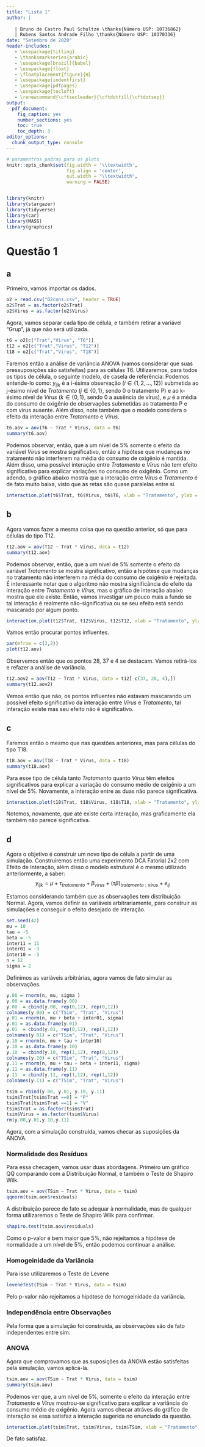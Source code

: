 ```yaml
---
title: "Lista 1"
author: |
   
   | Bruno de Castro Paul Schultze \thanks{Número USP: 10736862}
   | Rubens Santos Andrade Filho \thanks{Número USP: 10370336}
date: "Setembro de 2020"
header-includes:
   - \usepackage{titling}
   - \thanksmarkseries{arabic}
   - \usepackage[brazil]{babel}
   - \usepackage{float}
   - \floatplacement{figure}{H}
   - \usepackage{indentfirst}
   - \usepackage{pdfpages}
   - \usepackage{tocloft}
   - \renewcommand{\cftsecleader}{\cftdotfill{\cftdotsep}}
output: 
  pdf_document: 
    fig_caption: yes
    number_sections: yes
    toc: true
    toc_depth: 3
editor_options: 
  chunk_output_type: console
---
```


```r
# paramentros padrao para os plots
knitr::opts_chunk$set(fig.width = '\\textwidth',
                      fig.align = 'center',
                      out.width = "\\textwidth",
                      warning = FALSE)


library(knitr)
library(stargazer)
library(tidyverse)
library(car)
library(MASS)
library(graphics)
```

\clearpage
# Questão 1
## a
Primeiro, vamos importar os dados.

```r
o2 = read.csv("O2cons.csv", header = TRUE)
o2$Trat = as.factor(o2$Trat)
o2$Virus = as.factor(o2$Virus)
```

Agora, vamos separar cada tipo de célula, e também retirar a variável "Grup", já que não será utilizada.

```r
t6 = o2[c("Trat","Virus", "T6")]
t12 = o2[c("Trat","Virus", "T12")]
t18 = o2[c("Trat","Virus", "T18")]
```

Faremos então a análise de variância ANOVA (vamos considerar que suas pressuposições são satisfeitas) para as células T6. Utilizaremos, para todos os tipos de célula, o seguinte modelo, de casela de referência:
\begin{equation}
y_{ijk} = \begin{cases}
            \mu + e_{ijk} & \text{se } j = 0, k = 0 \\
            \mu + \tau_{j} + \beta_{k} + (\tau\beta)_{jk} + e_{ijk}  & \text{caso contrário} 
          \end{cases}
\end{equation}
Podemos entende-lo como: $y_{ijk}$ é a i-ésima observação ($i \in \{1,2,...,12\}$) submetida ao j-ésimo nível de _Tratamento_ ($j \in \{0,1\}$, sendo 0 o tratamento P) e ao k-ésimo nível de _Vírus_ ($k \in \{0,1\}$, sendo 0 a ausência de vírus), e $\mu$ é a média do consumo de oxigênio de observações submetidas ao tratamento P e com vírus ausente. Além disso, note também que o modelo considera o efeito da interação entre _Tratamento_ e _Vírus_.

```r
t6.aov = aov(T6 ~ Trat * Virus, data = t6)
summary(t6.aov)
```

Podemos observar, então, que a um nível de $5\%$ somente o efeito da variável _Vírus_ se mostra significativo, então a hipótese que mudanças no tratamento não interferem na média do consumo de oxigênio é mantida. Além disso, uma possível interação entre _Tratamento_ e _Vírus_ não tem efeito significativo para explicar variações no consumo de oxigênio. \newline
Como um adendo, o gráfico abaixo mostra que a interação entre _Vírus_ e _Tratamento_ é de fato muito baixa, visto que as retas são quase paralelas entre si.

```r
interaction.plot(t6$Trat, t6$Virus, t6$T6, xlab = "Tratamento", ylab = "Média de consumo O2", trace.label = "Vírus") 
```

## b

Agora vamos fazer a mesma coisa que na questão anterior, só que para células do tipo T12.

```r
t12.aov = aov(T12 ~ Trat * Virus, data = t12)
summary(t12.aov)
```

Podemos observar, então, que a um nível de $5\%$ somente o efeito da variável _Tratamento_ se mostra significativo, então a hipótese que mudanças no tratamento não interferem na média do consumo de oxigênio é rejeitada. \newline
É interessante notar que o algoritmo não mostra significância do efeito da interação entre _Tratamento_ e _Vírus_, mas o gráfico de interação abaixo mostra que ele existe. Então, vamos investigar um pouco mais a fundo se tal interação é realmente não-significativa ou se seu efeito está sendo mascarado por algum ponto.

```r
interaction.plot(t12$Trat, t12$Virus, t12$T12, xlab = "Tratamento", ylab = "Média de consumo O2", trace.label = "Vírus") 
```

Vamos então procurar pontos influentes.

```r
par(mfrow = c(2,2))
plot(t12.aov)
```

Observemos então que os pontos 28, 37 e 4 se destacam. Vamos retirá-los e refazer a análise de variância.

```r
t12.aov2 = aov(T12 ~ Trat * Virus, data = t12[-c(37, 28, 4),])
summary(t12.aov2)
```

Vemos então que não, os pontos influentes não estavam mascarando um possível efeito significativo da interação entre _Vírus_ e _Tratamento_, tal interação existe mas seu efeito não é significativo.

## c
Faremos então o mesmo que nas questões anteriores, mas para células do tipo T18.

```r
t18.aov = aov(T18 ~ Trat * Virus, data = t18)
summary(t18.aov)
```

Para esse tipo de célula tanto _Tratamento_ quanto _Vírus_ têm efeitos significativos para explicar a variação do consumo médio de oxigênio a um nível de $5\%$. Novamente, a interação entre as duas não parece significativa.

```r
interaction.plot(t18$Trat, t18$Virus, t18$T18, xlab = "Tratamento", ylab = "Média de consumo O2", trace.label = "Vírus") 
```

Notemos, novamente, que até existe certa interação, mas graficamente ela também não parece significativa.

## d
Agora o objetivo é construir um novo tipo de célula a partir de uma simulação. Construiremos então uma experimento DCA Fatorial 2x2 com Efeito de Interação, além disso o modelo estrutural é o mesmo utilizado anteriormente, a saber:
$$y_{ijk} = \mu + \tau_{tratamento} + \beta_{virus} + (\tau\beta)_{tratamento : vírus} + e_{ij}$$

Estamos considerando também que as observações tem distribuição Normal. Agora, vamos definir as variáveis arbitrariamente, para construir as simulações e conseguir o efeito desejado de interação.

```r
set.seed(42)
mu = 10
tau = -5
beta = -5
inter11 = 11
inter01 = -3
inter10 = -3
n = 12
sigma = 2
```

Definimos as variáveis arbitrárias, agora vamos de fato simular as observações.

```r
y.00 = rnorm(n, mu, sigma )
y.00 = as.data.frame(y.00)
y.00  = cbind(y.00, rep(0,12), rep(0,12))
colnames(y.00) = c("TSim", "Trat", "Virus")
y.01 = rnorm(n, mu + beta + inter01, sigma)
y.01 = as.data.frame(y.01)
y.01  = cbind(y.01, rep(0,12), rep(1,12))
colnames(y.01) = c("TSim", "Trat", "Virus")
y.10 = rnorm(n, mu + tau + inter10)
y.10 = as.data.frame(y.10)
y.10  = cbind(y.10, rep(1,12), rep(0,12))
colnames(y.10) = c("TSim", "Trat", "Virus")
y.11 = rnorm(n, mu + tau + beta + inter11, sigma)
y.11 = as.data.frame(y.11)
y.11  = cbind(y.11, rep(1,12), rep(1,12))
colnames(y.11) = c("TSim", "Trat", "Virus")

tsim = rbind(y.00, y.01, y.10, y.11)
tsim$Trat[tsim$Trat ==0] = "P"
tsim$Trat[tsim$Trat ==1] = "V"
tsim$Trat = as.factor(tsim$Trat) 
tsim$Virus = as.factor(tsim$Virus)
rm(y.00,y.01,y.10,y.11)
```

Agora, com a simulação construída, vamos checar as suposições da ANOVA.

### Normalidade dos Resíduos {-}

Para essa checagem, vamos usar duas abordagens. Primeiro um gráfico QQ comparando com a Distribuição Normal, e também o Teste de Shapiro Wilk.

```r
tsim.aov = aov(TSim ~ Trat * Virus, data = tsim)
qqnorm(tsim.aov$residuals)
```

A distribuição parece de fato se adequar à normalidade, mas de qualquer forma utilizaremos o Teste de Shapiro Wilk para confirmar.

```r
shapiro.test(tsim.aov$residuals)
```

Como o p-valor é bem maior que $5\%$, não rejeitamos a hipótese de normalidade a um nível de $5\%$, então podemos continuar a análise.

### Homogeinidade da Variância {-}
Para isso utilizaremos o Teste de Levene
```r
leveneTest(TSim ~ Trat * Virus, data = tsim)
```

Pelo p-valor não rejeitamos a hipótese de homogeinidade da variância.

### Independência entre Observações {-}
Pela forma que a simulação foi construída, as observações são de fato independentes entre sim.

### ANOVA {-}
Agora que comprovamos que as suposições da ANOVA estão satisfeitas pela simulação, vamos aplicá-la.
```r
tsim.aov = aov(TSim ~ Trat * Virus, data = tsim)
summary(tsim.aov)
```

Podemos ver que, a um nível de $5\%$, somente o efeito da interação entre _Tratamento_ e _Vírus_ mostrou-se significativo para explicar a variância do consumo médio de oxigênio. \newline
Agora vamos checar atráves do gráfico de interação se essa satisfaz a interação sugerida no enunciado da questão.

```r
interaction.plot(tsim$Trat, tsim$Virus, tsim$TSim, xlab = "Tratamento", ylab = "Média de consumo O2", trace.label = "Vírus") 
```

De fato satisfaz.

